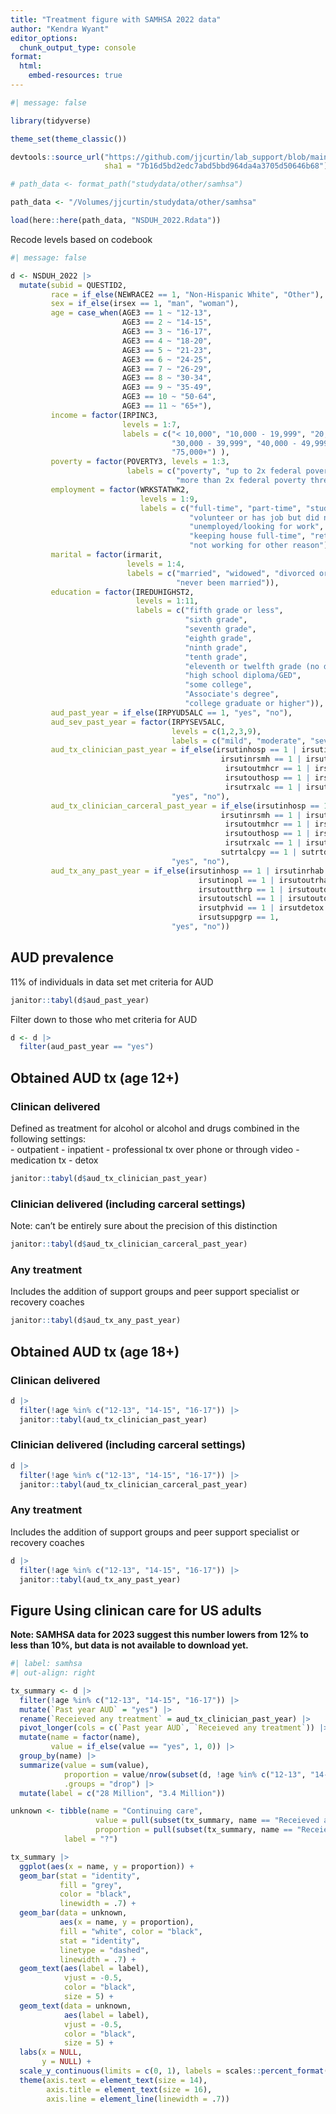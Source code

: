 ```yaml
---
title: "Treatment figure with SAMHSA 2022 data"
author: "Kendra Wyant"
editor_options: 
  chunk_output_type: console
format: 
  html: 
    embed-resources: true
---
```


```r
#| message: false

library(tidyverse)

theme_set(theme_classic())

devtools::source_url("https://github.com/jjcurtin/lab_support/blob/main/format_path.R?raw=true",
                     sha1 = "7b16d5bd2edc7abd5bbd964da4a3705d50646b68")

# path_data <- format_path("studydata/other/samhsa")

path_data <- "/Volumes/jjcurtin/studydata/other/samhsa"

load(here::here(path_data, "NSDUH_2022.Rdata"))
```

Recode levels based on codebook
```r
#| message: false

d <- NSDUH_2022 |> 
  mutate(subid = QUESTID2,
         race = if_else(NEWRACE2 == 1, "Non-Hispanic White", "Other"),
         sex = if_else(irsex == 1, "man", "woman"),
         age = case_when(AGE3 == 1 ~ "12-13",
                         AGE3 == 2 ~ "14-15", 
                         AGE3 == 3 ~ "16-17",
                         AGE3 == 4 ~ "18-20",
                         AGE3 == 5 ~ "21-23",
                         AGE3 == 6 ~ "24-25",
                         AGE3 == 7 ~ "26-29",
                         AGE3 == 8 ~ "30-34",
                         AGE3 == 9 ~ "35-49",
                         AGE3 == 10 ~ "50-64",
                         AGE3 == 11 ~ "65+"),
         income = factor(IRPINC3, 
                         levels = 1:7, 
                         labels = c("< 10,000", "10,000 - 19,999", "20,000 - 29,999",
                                    "30,000 - 39,999", "40,000 - 49,999", "50,000 - 74,999",
                                    "75,000+") ),
         poverty = factor(POVERTY3, levels = 1:3, 
                          labels = c("poverty", "up to 2x federal poverty threshold",
                                     "more than 2x federal poverty threshold")),
         employment = factor(WRKSTATWK2,
                             levels = 1:9,
                             labels = c("full-time", "part-time", "student",
                                        "volunteer or has job but did not work in past week",
                                        "unemployed/looking for work", "disabled",
                                        "keeping house full-time", "retired",
                                        "not working for other reason")),
         marital = factor(irmarit, 
                          levels = 1:4,
                          labels = c("married", "widowed", "divorced or separated",
                                     "never been married")),
         education = factor(IREDUHIGHST2,
                            levels = 1:11,
                            labels = c("fifth grade or less",
                                       "sixth grade",
                                       "seventh grade",
                                       "eighth grade",
                                       "ninth grade",
                                       "tenth grade",
                                       "eleventh or twelfth grade (no diploma)",
                                       "high school diploma/GED",
                                       "some college",
                                       "Associate's degree",
                                       "college graduate or higher")),
         aud_past_year = if_else(IRPYUD5ALC == 1, "yes", "no"),
         aud_sev_past_year = factor(IRPYSEV5ALC, 
                                    levels = c(1,2,3,9),
                                    labels = c("mild", "moderate", "severe", "none")),
         aud_tx_clinician_past_year = if_else(irsutinhosp == 1 | irsutinrhab == 1 |
                                               irsutinrsmh == 1 | irsutinopl == 1 | irsutoutrhab == 1 |
                                                irsutoutmhcr == 1 | irsutoutthrp == 1 | irsutoutdoc == 1 |
                                                irsutouthosp == 1 | irsutoutschl == 1 | irsutoutopl == 1 |
                                                irsutrxalc == 1 | irsutphvid == 1 | irsutdetox == 1,
                                    "yes", "no"),
         aud_tx_clinician_carceral_past_year = if_else(irsutinhosp == 1 | irsutinrhab == 1 |
                                               irsutinrsmh == 1 | irsutinopl == 1 | irsutoutrhab == 1 |
                                                irsutoutmhcr == 1 | irsutoutthrp == 1 | irsutoutdoc == 1 |
                                                irsutouthosp == 1 | irsutoutschl == 1 | irsutoutopl == 1 |
                                                irsutrxalc == 1 | irsutphvid == 1 | irsutdetox == 1 |
                                               sutrtalcpy == 1 | sutrtdralpy == 1,
                                    "yes", "no"),
         aud_tx_any_past_year = if_else(irsutinhosp == 1 | irsutinrhab == 1 | irsutinrsmh == 1 | 
                                          irsutinopl == 1 | irsutoutrhab == 1 | irsutoutmhcr == 1 |
                                          irsutoutthrp == 1 | irsutoutdoc == 1 | irsutouthosp == 1 |
                                          irsutoutschl == 1 | irsutoutopl == 1 | irsutrxalc == 1 |
                                          irsutphvid == 1 | irsutdetox == 1  | irsutpeerspc == 1 |
                                          irsutsuppgrp == 1,
                                    "yes", "no"))
```

## AUD prevalence

11% of individuals in data set met criteria for AUD
```r
janitor::tabyl(d$aud_past_year)
```

Filter down to those who met criteria for AUD
```r
d <- d |> 
  filter(aud_past_year == "yes")
```

## Obtained AUD tx (age 12+)

### Clinican delivered
Defined as treatment for alcohol or alcohol and drugs combined in the following settings:    
- outpatient
- inpatient 
- professional tx over phone or through video
- medication tx
- detox

```r
janitor::tabyl(d$aud_tx_clinician_past_year)
```


### Clinician delivered (including carceral settings)

Note: can't be entirely sure about the precision of this distinction 

```r
janitor::tabyl(d$aud_tx_clinician_carceral_past_year)
```


### Any treatment

Includes the addition of support groups and peer support specialist or recovery coaches
```r
janitor::tabyl(d$aud_tx_any_past_year)
```

## Obtained AUD tx (age 18+)

### Clinican delivered

```r
d |> 
  filter(!age %in% c("12-13", "14-15", "16-17")) |>
  janitor::tabyl(aud_tx_clinician_past_year)
```


### Clinician delivered (including carceral settings)

```r
d |> 
  filter(!age %in% c("12-13", "14-15", "16-17")) |>
  janitor::tabyl(aud_tx_clinician_carceral_past_year)
```


### Any treatment

Includes the addition of support groups and peer support specialist or recovery coaches
```r
d |> 
  filter(!age %in% c("12-13", "14-15", "16-17")) |>
  janitor::tabyl(aud_tx_any_past_year)
```


## Figure Using clinican care for US adults

**Note: SAMHSA data for 2023 suggest this number lowers from 12% to less than 10%, but data is not available to download yet.**

```r
#| label: samhsa
#| out-align: right

tx_summary <- d |> 
  filter(!age %in% c("12-13", "14-15", "16-17")) |> 
  mutate(`Past year AUD` = "yes") |> 
  rename(`Receieved any treatment` = aud_tx_clinician_past_year) |>
  pivot_longer(cols = c(`Past year AUD`, `Receieved any treatment`)) |> 
  mutate(name = factor(name),
         value = if_else(value == "yes", 1, 0)) |> 
  group_by(name) |> 
  summarize(value = sum(value), 
            proportion = value/nrow(subset(d, !age %in% c("12-13", "14-15", "16-17"))), 
            .groups = "drop") |> 
  mutate(label = c("28 Million", "3.4 Million"))

unknown <- tibble(name = "Continuing care", 
                   value = pull(subset(tx_summary, name == "Receieved any treatment"), value),
                   proportion = pull(subset(tx_summary, name == "Receieved any treatment"), proportion),
            label = "?")

tx_summary |>
  ggplot(aes(x = name, y = proportion)) +
  geom_bar(stat = "identity", 
           fill = "grey",
           color = "black",
           linewidth = .7) +
  geom_bar(data = unknown,
           aes(x = name, y = proportion), 
           fill = "white", color = "black", 
           stat = "identity", 
           linetype = "dashed",
           linewidth = .7) +
  geom_text(aes(label = label), 
            vjust = -0.5,               
            color = "black",
            size = 5) +
  geom_text(data = unknown,
            aes(label = label), 
            vjust = -0.5,               
            color = "black",
            size = 5) +
  labs(x = NULL,
       y = NULL) +
  scale_y_continuous(limits = c(0, 1), labels = scales::percent_format()) +
  theme(axis.text = element_text(size = 14),        
        axis.title = element_text(size = 16),       
        axis.line = element_line(linewidth = .7))  
```

